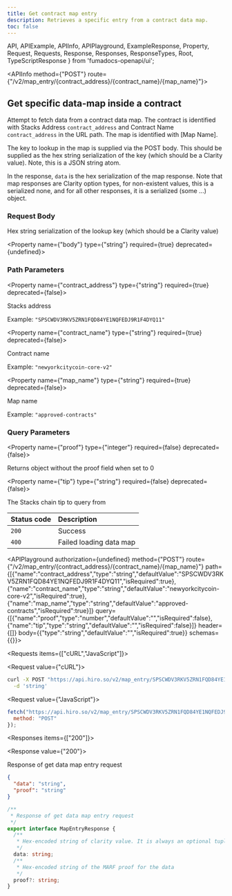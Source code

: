 ```yaml
---
title: Get contract map entry
description: Retrieves a specific entry from a contract data map.
toc: false
---
```


  API,
  APIExample,
  APIInfo,
  APIPlayground,
  ExampleResponse,
  Property,
  Request,
  Requests,
  Response,
  Responses,
  ResponseTypes,
  Root,
  TypeScriptResponse
} from 'fumadocs-openapi/ui';

<Root>

<API>

<APIInfo method={"POST"} route={"/v2/map_entry/{contract_address}/{contract_name}/{map_name}"}>

## Get specific data-map inside a contract

Attempt to fetch data from a contract data map. The contract is identified with Stacks Address `contract_address` and Contract Name `contract_address` in the URL path. The map is identified with [Map Name].

The key to lookup in the map is supplied via the POST body. This should be supplied as the hex string serialization of the key (which should be a Clarity value). Note, this is a JSON string atom.

In the response, `data` is the hex serialization of the map response. Note that map responses are Clarity option types, for non-existent values, this is a serialized none, and for all other responses, it is a serialized (some ...) object.

### Request Body

Hex string serialization of the lookup key (which should be a Clarity value)

<Property name={"body"} type={"string"} required={true} deprecated={undefined}>

</Property>

### Path Parameters

<Property name={"contract_address"} type={"string"} required={true} deprecated={false}>

Stacks address

<span>Example: `"SPSCWDV3RKV5ZRN1FQD84YE1NQFEDJ9R1F4DYQ11"`</span>

</Property>

<Property name={"contract_name"} type={"string"} required={true} deprecated={false}>

Contract name

<span>Example: `"newyorkcitycoin-core-v2"`</span>

</Property>

<Property name={"map_name"} type={"string"} required={true} deprecated={false}>

Map name

<span>Example: `"approved-contracts"`</span>

</Property>

### Query Parameters

<Property name={"proof"} type={"integer"} required={false} deprecated={false}>

Returns object without the proof field when set to 0

</Property>

<Property name={"tip"} type={"string"} required={false} deprecated={false}>

The Stacks chain tip to query from

</Property>

| Status code | Description |
| :------ | :------ |
| `200` | Success |
| `400` | Failed loading data map |

<APIPlayground authorization={undefined} method={"POST"} route={"/v2/map_entry/{contract_address}/{contract_name}/{map_name}"} path={[{"name":"contract_address","type":"string","defaultValue":"SPSCWDV3RKV5ZRN1FQD84YE1NQFEDJ9R1F4DYQ11","isRequired":true},{"name":"contract_name","type":"string","defaultValue":"newyorkcitycoin-core-v2","isRequired":true},{"name":"map_name","type":"string","defaultValue":"approved-contracts","isRequired":true}]} query={[{"name":"proof","type":"number","defaultValue":"","isRequired":false},{"name":"tip","type":"string","defaultValue":"","isRequired":false}]} header={[]} body={{"type":"string","defaultValue":"","isRequired":true}} schemas={{}}>

</APIPlayground>

</APIInfo>

<APIExample>

<Requests items={["cURL","JavaScript"]}>

<Request value={"cURL"}>

```bash
curl -X POST "https://api.hiro.so/v2/map_entry/SPSCWDV3RKV5ZRN1FQD84YE1NQFEDJ9R1F4DYQ11/newyorkcitycoin-core-v2/approved-contracts?proof=0&tip=string" \
  -d 'string'
```

</Request>

<Request value={"JavaScript"}>

```js
fetch("https://api.hiro.so/v2/map_entry/SPSCWDV3RKV5ZRN1FQD84YE1NQFEDJ9R1F4DYQ11/newyorkcitycoin-core-v2/approved-contracts?proof=0&tip=string", {
  method: "POST"
});
```

</Request>

</Requests>

<Responses items={["200"]}>

<Response value={"200"}>

Response of get data map entry request

<ResponseTypes>

<ExampleResponse>

```json
{
  "data": "string",
  "proof": "string"
}
```

</ExampleResponse>

<TypeScriptResponse>

```ts
/**
 * Response of get data map entry request
 */
export interface MapEntryResponse {
  /**
   * Hex-encoded string of clarity value. It is always an optional tuple.
   */
  data: string;
  /**
   * Hex-encoded string of the MARF proof for the data
   */
  proof?: string;
}
```

</TypeScriptResponse>

</ResponseTypes>

</Response>

</Responses>

</APIExample>

</API>

</Root>
